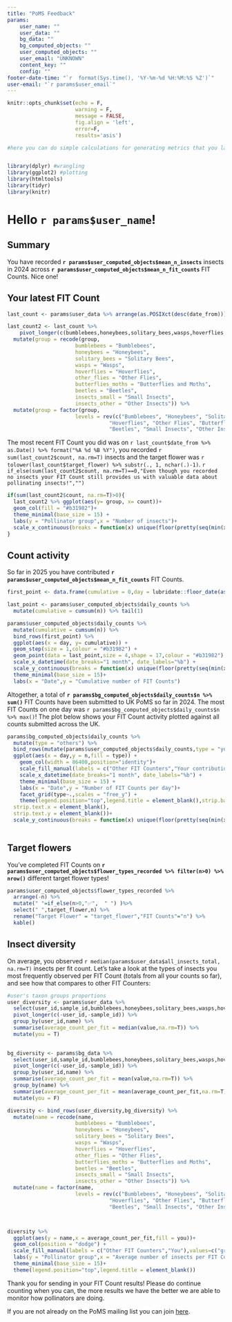 ```yaml
---
title: "PoMS Feedback"
params:
    user_name: ""
    user_data: ""
    bg_data: ""
    bg_computed_objects: ""
    user_computed_objects: ""
    user_email: "UNKNOWN"
    content_key: ""
    config: ""
footer-date-time: "`r  format(Sys.time(), '%Y-%m-%d %H:%M:%S %Z')`"
user-email: "`r params$user_email`"
---
```


```r
knitr::opts_chunk$set(echo = F,
                      warning = F,
                      message = FALSE, 
                      fig.align = 'left',
                      error=F,
                      results='asis')
```


```r
#here you can do simple calculations for generating metrics that you later include in the text of the email. However if you wish to do more complex calculations it is recommended that these are done via prior (method tbc)



```

```r
library(dplyr) #wrangling
library(ggplot2) #plotting
library(htmltools)
library(tidyr)
library(knitr)
```



# Hello `r params$user_name`!

## Summary

You have recorded **`r params$user_computed_objects$mean_n_insects`** insects in 2024 across **`r params$user_computed_objects$mean_n_fit_counts`** FIT Counts. Nice one!

## Your latest FIT Count

```r
last_count <- params$user_data %>% arrange(as.POSIXct(desc(date_from))) %>% head(1)

last_count2 <- last_count %>%
    pivot_longer(c(bumblebees,honeybees,solitary_bees,wasps,hoverflies,other_flies,butterflies_moths,beetles,insects_small,insects_other),names_to = "group",values_to = "count") %>%
  mutate(group = recode(group, 
                      bumblebees = "Bumblebees",
                      honeybees = "Honeybees",
                      solitary_bees = "Solitary Bees",
                      wasps = "Wasps",
                      hoverflies = "Hoverflies",
                      other_flies = "Other Flies",
                      butterflies_moths = "Butterflies and Moths",
                      beetles = "Beetles",
                      insects_small = "Small Insects",
                      insects_other = "Other Insects")) %>%
  mutate(group = factor(group,
                      levels = rev(c("Bumblebees", "Honeybees", "Solitary Bees", "Wasps", 
                                 "Hoverflies", "Other Flies", "Butterflies and Moths",
                                 "Beetles", "Small Insects", "Other Insects"))))

```

The most recent FIT Count you did was on `r last_count$date_from %>% as.Date() %>% format("%A %d %B %Y")`, you recorded `r sum(last_count2$count, na.rm=T)` insects and the target flower was `r tolower(last_count$target_flower) %>% substr(., 1, nchar(.)-1)`. `r if_else(sum(last_count2$count, na.rm=T)==0,"Even though you recorded no insects your FIT Count still provides us with valuable data about pollinating insects!","") `

```r
if(sum(last_count2$count, na.rm=T)>0){
  last_count2 %>% ggplot(aes(y= group, x= count))+
  geom_col(fill = "#b31982")+
  theme_minimal(base_size = 15) +
  labs(y = "Pollinator group",x = "Number of insects")+
  scale_x_continuous(breaks = function(x) unique(floor(pretty(seq(min(x), (max(x) + 1) * 1.1))))) # only integer values
}

```



## Count activity

So far in 2025 you have contributed **`r params$user_computed_objects$mean_n_fit_counts`** FIT Counts. 

```r
first_point <- data.frame(cumulative = 0,day = lubridate::floor_date(as.POSIXct("2025-03-01"), "day"))

last_point <- params$user_computed_objects$daily_counts %>%
  mutate(cumulative = cumsum(n)) %>% tail(1)

params$user_computed_objects$daily_counts %>%
  mutate(cumulative = cumsum(n)) %>%
  bind_rows(first_point) %>%
  ggplot(aes(x = day, y= cumulative)) +
  geom_step(size = 1,colour = "#b31982") +
  geom_point(data = last_point,size = 4,shape = 17,colour = "#b31982") +
  scale_x_datetime(date_breaks="1 month", date_labels="%b") +
  scale_y_continuous(breaks = function(x) unique(floor(pretty(seq(min(x), (max(x) + 1) * 1.1)))))+
  theme_minimal(base_size = 15)+
  labs(x = "Date",y = "Cumulative number of FIT Counts")

```

Altogether, a total of **`r params$bg_computed_objects$daily_counts$n %>% sum() `** FIT Counts have been submitted to UK PoMS so far in 2024. The most FIT Counts on one day was `r params$bg_computed_objects$daily_counts$n %>% max()`! The plot below shows your FIT Count activity plotted against all counts submitted across the UK.

```r

params$bg_computed_objects$daily_counts %>%
  mutate(type = "others") %>%
  bind_rows(mutate(params$user_computed_objects$daily_counts,type = "you")) %>%
  ggplot(aes(x = day,y = n,fill = type)) + 
    geom_col(width = 86400,position="identity")+
    scale_fill_manual(labels = c("Other FIT Counters","Your contributions"),values=c("grey","#b31982"))+
    scale_x_datetime(date_breaks="1 month", date_labels="%b") +
    theme_minimal(base_size = 15) +
    labs(x = "Date",y = "Number of FIT Counts per day")+
    facet_grid(type~.,scales = "free_y") +
    theme(legend.position="top",legend.title = element_blank(),strip.background = element_blank(),
  strip.text.x = element_blank(),
  strip.text.y = element_blank())+
  scale_y_continuous(breaks = function(x) unique(floor(pretty(seq(min(x), (max(x) + 1) * 1.1)))))
  
```


## Target flowers

You've completed FIT Counts on **`r params$user_computed_objects$flower_types_recorded %>% filter(n>0) %>% nrow()`** different target flower types! 

```r
params$user_computed_objects$flower_types_recorded %>%
  arrange(-n) %>%
  mutate(" "=if_else(n>0,"✅",  " ") )%>%
  select(" ",target_flower,n) %>%
  rename("Target Flower" = "target_flower","FIT Counts"="n") %>%
  kable() 
```

## Insect diversity

On average, you observed `r median(params$user_data$all_insects_total, na.rm=T)` insects per fit count. Let's take a look at the types of insects you most frequently observed per FIT Count (totals from all your counts so far), and see how that compares to other FIT Counters:

```r
#user's taxon groups proportions
user_diversity <- params$user_data %>%
  select(user_id,sample_id,bumblebees,honeybees,solitary_bees,wasps,hoverflies,other_flies,butterflies_moths,beetles,insects_small,insects_other) %>%
  pivot_longer(c(-user_id,-sample_id)) %>%
  group_by(user_id,name) %>%
  summarise(average_count_per_fit = median(value,na.rm=T)) %>%
  mutate(you = T)
            

bg_diversity <- params$bg_data %>%
  select(user_id,sample_id,bumblebees,honeybees,solitary_bees,wasps,hoverflies,other_flies,butterflies_moths,beetles,insects_small,insects_other) %>%
  pivot_longer(c(-user_id,-sample_id)) %>%
  group_by(user_id,name) %>%
  summarise(average_count_per_fit = mean(value,na.rm=T)) %>%
  group_by(name) %>%
  summarise(average_count_per_fit = mean(average_count_per_fit,na.rm=T)) %>%
  mutate(you = F)

diversity <- bind_rows(user_diversity,bg_diversity) %>%
  mutate(name = recode(name, 
                      bumblebees = "Bumblebees",
                      honeybees = "Honeybees",
                      solitary_bees = "Solitary Bees",
                      wasps = "Wasps",
                      hoverflies = "Hoverflies",
                      other_flies = "Other Flies",
                      butterflies_moths = "Butterflies and Moths",
                      beetles = "Beetles",
                      insects_small = "Small Insects",
                      insects_other = "Other Insects")) %>%
  mutate(name = factor(name,
                      levels = rev(c("Bumblebees", "Honeybees", "Solitary Bees", "Wasps", 
                                 "Hoverflies", "Other Flies", "Butterflies and Moths",
                                 "Beetles", "Small Insects", "Other Insects"))))



diversity %>%
  ggplot(aes(y = name,x = average_count_per_fit,fill = you))+
  geom_col(position = "dodge") +
  scale_fill_manual(labels = c("Other FIT Counters","You"),values=c("grey","#b31982"))+
  labs(y = "Pollinator group",x = "Average number of insects per FIT Count         ")+
  theme_minimal(base_size = 15)+
  theme(legend.position="top",legend.title = element_blank())

```

Thank you for sending in your FIT Count results! Please do continue counting when you can, the more results we have the better we are able to monitor how pollinators are doing.

If you are not already on the PoMS mailing list you can join [here](https://ukpoms.org.uk/subscribe).



